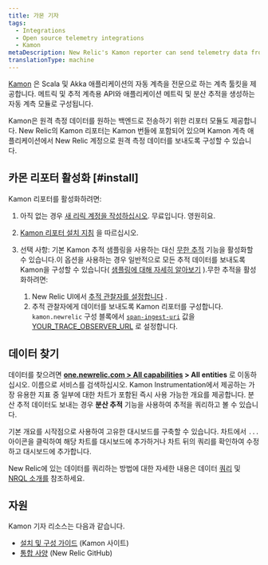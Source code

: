 ```yaml
---
title: 가몬 기자
tags:
  - Integrations
  - Open source telemetry integrations
  - Kamon
metaDescription: New Relic's Kamon reporter can send telemetry data from your Kamon-instrumented applications to your New Relic account.
translationType: machine
---
```


[Kamon](https://kamon.io/) 은 Scala 및 Akka 애플리케이션의 자동 계측을 전문으로 하는 계측 툴킷을 제공합니다. 메트릭 및 추적 계측용 API와 애플리케이션 메트릭 및 분산 추적을 생성하는 자동 계측 모듈로 구성됩니다.

Kamon은 원격 측정 데이터를 원하는 백엔드로 전송하기 위한 리포터 모듈도 제공합니다. New Relic의 Kamon 리포터는 Kamon 번들에 포함되어 있으며 Kamon 계측 애플리케이션에서 New Relic 계정으로 원격 측정 데이터를 보내도록 구성할 수 있습니다.

## 카몬 리포터 활성화 [#install]

Kamon 리포터를 활성화하려면:

1. 아직 없는 경우 [새 리릭 계정을 작성하십시오](https://newrelic.com/signup). 무료입니다. 영원히요.

2. [Kamon 리포터 설치 지침](https://kamon.io/docs/latest/reporters/newrelic/) 을 따르십시오.

3. 선택 사항: 기본 Kamon 추적 샘플링을 사용하는 대신 [무한 추적](/docs/introduction-infinite-tracing) 기능을 활성화할 수 있습니다.이 옵션을 사용하는 경우 일반적으로 모든 추적 데이터를 보내도록 Kamon을 구성할 수 있습니다( [샘플링에 대해 자세히 알아보기](/docs/distributed-tracing/concepts/how-new-relic-distributed-tracing-works) ).무한 추적을 활성화하려면:

   1. New Relic UI에서 [추적 관찰자를 설정합니다](/docs/infinite-tracing-set-trace-observer#set-up) .
   2. 추적 관찰자에게 데이터를 보내도록 Kamon 리포터를 구성합니다. `kamon.newrelic` 구성 블록에서 [`span-ingest-uri`](https://kamon.io/docs/latest/reporters/newrelic/) 값을 [YOUR_TRACE_OBSERVER_URL](/docs/infinite-tracing-set-trace-observer#ui-endpoints) 로 설정합니다.

<InstallFeedback/>

## 데이터 찾기

데이터를 찾으려면 **[one.newrelic.com > All capabilities](https://one.newrelic.com/all-capabilities) > All entities** 로 이동하십시오. 이름으로 서비스를 검색하십시오. Kamon Instrumentation에서 제공하는 가장 유용한 지표 중 일부에 대한 차트가 포함된 즉시 사용 가능한 개요를 제공합니다. 분산 추적 데이터도 보내는 경우 **분산 추적** 기능을 사용하여 추적을 쿼리하고 볼 수 있습니다.

기본 개요를 시작점으로 사용하여 고유한 대시보드를 구축할 수 있습니다. 차트에서 `...` 아이콘을 클릭하여 해당 차트를 대시보드에 추가하거나 차트 뒤의 쿼리를 확인하여 수정하고 대시보드에 추가합니다.

New Relic에 있는 데이터를 쿼리하는 방법에 대한 자세한 내용은 데이터 [쿼리](/docs/using-new-relic/data/understand-data/query-new-relic-data) 및 [NRQL 소개를](/docs/query-data/nrql-new-relic-query-language/getting-started/introduction-nrql) 참조하세요.

## 자원

Kamon 기자 리소스는 다음과 같습니다.

* [설치 및 구성 가이드](https://kamon.io/docs/latest/reporters/newrelic/) (Kamon 사이트)
* [통합 사양](https://github.com/newrelic/newrelic-exporter-specs/tree/master/kamon) (New Relic GitHub)